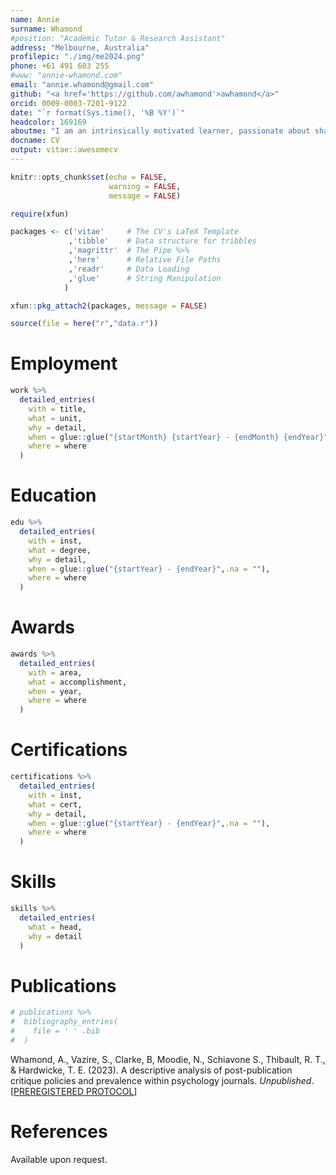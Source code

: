```yaml
---
name: Annie
surname: Whamond
#position: "Academic Tutor & Research Assistant"
address: "Melbourne, Australia"
profilepic: "./img/me2024.png"
phone: +61 491 603 255
#www: "annie-whamond.com"
email: "annie.whamond@gmail.com"
github: "<a href='https://github.com/awhamond'>awhamond</a>"
orcid: 0009-0003-7201-9122
date: "`r format(Sys.time(), '%B %Y')`"
headcolor: 169169
aboutme: "I am an intrinsically motivated learner, passionate about sharing knowledge, and enjoy research. Continually seeking opportunities to develop skills and understanding in areas of both science and the humanities."
docname: CV
output: vitae::awesomecv
---
```


```r
knitr::opts_chunk$set(echo = FALSE,
                      warning = FALSE,
                      message = FALSE)

require(xfun)

packages <- c('vitae'     # The CV's LaTeX Template
             ,'tibble'    # Data structure for tribbles
             ,'magrittr'  # The Pipe %>%
             ,'here'      # Relative File Paths
             ,'readr'     # Data Loading
             ,'glue'      # String Manipulation
            )

xfun::pkg_attach2(packages, message = FALSE)

source(file = here("r","data.r"))

```

# Employment

```r

work %>%
  detailed_entries(
    with = title,
    what = unit,
    why = detail,
    when = glue::glue("{startMonth} {startYear} - {endMonth} {endYear}",.na = ""),
    where = where
  )

```

# Education

```r

edu %>%
  detailed_entries(
    with = inst,
    what = degree,
    why = detail,
    when = glue::glue("{startYear} - {endYear}",.na = ""),
    where = where
  )

```

# Awards

```r

awards %>%
  detailed_entries(
    with = area,
    what = accomplishment,
    when = year,
    where = where
  )

```

# Certifications

```r

certifications %>%
  detailed_entries(
    with = inst,
    what = cert,
    why = detail,
    when = glue::glue("{startYear} - {endYear}",.na = ""),
    where = where
  )

```

# Skills

```r

skills %>%
  detailed_entries(
    what = head,
    why = detail
  )

```

\pagebreak

# Publications

```r
# publications %>% 
#  bibliography_entries(
#    file = ' ' .bib
#  )
```

Whamond, A., Vazire, S., Clarke, B, Moodie, N., Schiavone S., Thibault, R. T., & Hardwicke, T. E. (2023). A descriptive analysis of post-publication critique policies and prevalence within psychology journals. *Unpublished*. [[PREREGISTERED PROTOCOL](https://osf.io/d6xf2)]

# References

Available upon request.
